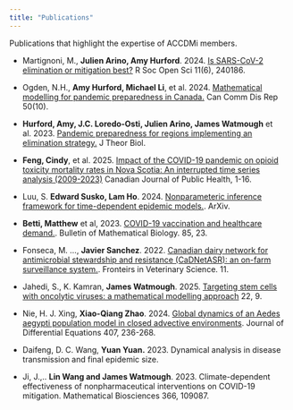 ```yaml
---
title: "Publications"
---
```


Publications that highlight the expertise of ACCDMi members.

-  Martignoni, M., **Julien Arino, Amy Hurford**. 2024. [Is SARS-CoV-2 elimination or mitigation best?](https://royalsocietypublishing.org/doi/10.1098/rsos.240186) R Soc Open Sci 11(6), 240186.  

- Ogden, N.H., **Amy Hurford, Michael Li**, et al. 2024. [Mathematical modelling for pandemic preparedness in Canada.](https://www.canada.ca/en/public-health/services/reports-publications/canada-communicable-disease-report-ccdr/monthly-issue/2024-50/issue-10-october-2024/mathematical-modelling-pandemic-preparedness.html) Can Comm Dis Rep 50(10).  

- **Hurford, Amy, J.C. Loredo-Osti, Julien Arino, James Watmough** et al. 2023. [Pandemic preparedness for regions implementing an elimination strategy.](https://pubmed.ncbi.nlm.nih.gov/36584747/) J Theor Biol. 

- **Feng, Cindy**, et al. 2025. [Impact of the COVID-19 pandemic on opioid toxicity mortality rates in Nova Scotia: An interrupted time series analysis (2009-2023)](https://rdcu.be/eH80b) Canadian Journal of Public Health, 1-16.

- Luu, S. **Edward Susko, Lam Ho**. 2024. [Nonparameteric inference framework for time-dependent epidemic models.](https://arxiv.org/pdf/2409.17968). ArXiv. 

- **Betti, Matthew** et al, 2023. [COVID-19 vaccination and healthcare demand.](https://rdcu.be/eH891). Bulletin of Mathematical Biology. 85, 23.

- Fonseca, M. ..., **Javier Sanchez**. 2022. [Canadian dairy network for antimicrobial stewardship and resistance (CaDNetASR): an on-farm surveillance system.](https://www.frontiersin.org/journals/veterinary-science/articles/10.3389/fvets.2021.799622/full). Fronteirs in Veterinary Science. 11. 

- Jahedi, S., K. Kamran, **James Watmough**. 2025. [Targeting stem cells with oncolytic viruses: a mathematical modelling approach](https://www.aimspress.com/article/doi/10.3934/mbe.2025090) 22, 9.

- Nie, H. J. Xing, **Xiao-Qiang Zhao**. 2024. [Global dynamics of an Aedes aegypti population model in closed advective environments](https://www-sciencedirect-com.qe2a-proxy.mun.ca/science/article/pii/S0022039624003905). Journal of Differential Equations 407, 236-268.

- Daifeng, D. C. Wang, **Yuan Yuan.** 2023. Dynamical analysis in disease transmission and final epidemic size.

- Ji, J.,.. **Lin Wang and James Watmough**. 2023. Climate-dependent effectiveness of nonpharmaceutical interventions on COVID-19 mitigation. Mathematical Biosciences 366, 109087.
